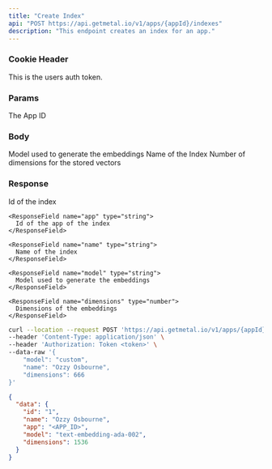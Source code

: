 ```yaml
---
title: "Create Index"
api: "POST https://api.getmetal.io/v1/apps/{appId}/indexes"
description: "This endpoint creates an index for an app."
---
```


### Cookie Header

<ParamField required header="token"  type="string">
  This is the users auth token.
</ParamField>

### Params

<ParamField required path="appId" type="string">
  The App ID
</ParamField>

### Body

<ParamField body="model" type="string" placeholder="model used for generating embeddings" required>
  Model used to generate the embeddings
</ParamField>

<ParamField body="name" type="string" placeholder="name of the index" required>
  Name of the Index
</ParamField>

<ParamField body="dimensions" type="integer" min="3" placeholder="number of dimensions that the embeddings will have">
  Number of dimensions for the stored vectors
</ParamField>


### Response

<ResponseField name="data" type="Index Object">
  <Expandable title="properties">
    <ResponseField name="id" type="string">
      Id of the index
    </ResponseField>

    <ResponseField name="app" type="string">
      Id of the app of the index
    </ResponseField>

    <ResponseField name="name" type="string">
      Name of the index
    </ResponseField>

    <ResponseField name="model" type="string">
      Model used to generate the embeddings
    </ResponseField>

    <ResponseField name="dimensions" type="number">
      Dimensions of the embeddings
    </ResponseField>
  </Expandable>
</ResponseField>

<RequestExample>

```bash Example Request
curl --location --request POST 'https://api.getmetal.io/v1/apps/{appId}/indexes' \
--header 'Content-Type: application/json' \
--header 'Authorization: Token <token>' \
--data-raw '{
    "model": "custom",
    "name": "Ozzy Osbourne",
    "dimensions": 666
}'
```

</RequestExample>

<ResponseExample>

```json Response
{
  "data": {
    "id": "1",
    "name": "Ozzy Osbourne",
    "app": "<APP_ID>",
    "model": "text-embedding-ada-002",
    "dimensions": 1536
  }
}
```

</ResponseExample>
